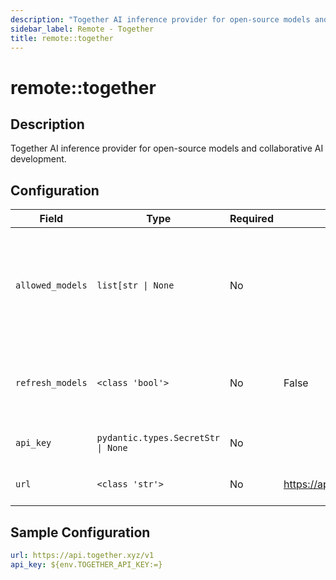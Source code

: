 ```yaml
---
description: "Together AI inference provider for open-source models and collaborative AI development."
sidebar_label: Remote - Together
title: remote::together
---
```


# remote::together

## Description

Together AI inference provider for open-source models and collaborative AI development.

## Configuration

| Field | Type | Required | Default | Description |
|-------|------|----------|---------|-------------|
| `allowed_models` | `list[str \| None` | No |  | List of models that should be registered with the model registry. If None, all models are allowed. |
| `refresh_models` | `<class 'bool'>` | No | False | Whether to refresh models periodically from the provider |
| `api_key` | `pydantic.types.SecretStr \| None` | No |  | Authentication credential for the provider |
| `url` | `<class 'str'>` | No | https://api.together.xyz/v1 | The URL for the Together AI server |

## Sample Configuration

```yaml
url: https://api.together.xyz/v1
api_key: ${env.TOGETHER_API_KEY:=}
```
